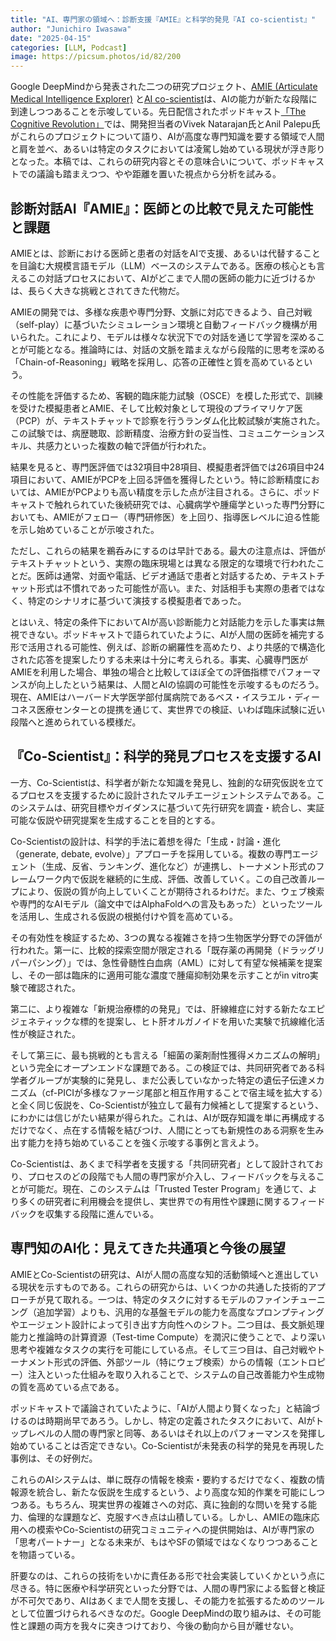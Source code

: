```yaml
---
title: "AI、専門家の領域へ：診断支援『AMIE』と科学的発見『AI co-scientist』"
author: "Junichiro Iwasawa"
date: "2025-04-15"
categories: [LLM, Podcast]
image: https://picsum.photos/id/82/200
---
```


Google DeepMindから発表された二つの研究プロジェクト、[AMIE (Articulate Medical Intelligence Explorer)](https://www.nature.com/articles/s41586-025-08866-7) と[AI co-scientist](https://arxiv.org/abs/2502.18864)は、AIの能力が新たな段階に到達しつつあることを示唆している。先日配信されたポッドキャスト[「The Cognitive Revolution」](https://www.cognitiverevolution.ai/google-agents-beat-human-doctors-make-scientific-discoveries-with-vivek-natarajan-and-anil-palepu/)では、開発担当者のVivek Natarajan氏とAnil Palepu氏がこれらのプロジェクトについて語り、AIが高度な専門知識を要する領域で人間と肩を並べ、あるいは特定のタスクにおいては凌駕し始めている現状が浮き彫りとなった。本稿では、これらの研究内容とその意味合いについて、ポッドキャストでの議論も踏まえつつ、やや距離を置いた視点から分析を試みる。

## 診断対話AI『AMIE』：医師との比較で見えた可能性と課題

AMIEとは、診断における医師と患者の対話をAIで支援、あるいは代替することを目論む大規模言語モデル（LLM）ベースのシステムである。医療の核心とも言えるこの対話プロセスにおいて、AIがどこまで人間の医師の能力に近づけるかは、長らく大きな挑戦とされてきた代物だ。

AMIEの開発では、多様な疾患や専門分野、文脈に対応できるよう、自己対戦（self-play）に基づいたシミュレーション環境と自動フィードバック機構が用いられた。これにより、モデルは様々な状況下での対話を通じて学習を深めることが可能となる。推論時には、対話の文脈を踏まえながら段階的に思考を深める「Chain-of-Reasoning」戦略を採用し、応答の正確性と質を高めているという。

その性能を評価するため、客観的臨床能力試験（OSCE）を模した形式で、訓練を受けた模擬患者とAMIE、そして比較対象として現役のプライマリケア医（PCP）が、テキストチャットで診察を行うランダム化比較試験が実施された。この試験では、病歴聴取、診断精度、治療方針の妥当性、コミュニケーションスキル、共感力といった複数の軸で評価が行われた。

結果を見ると、専門医評価では32項目中28項目、模擬患者評価では26項目中24項目において、AMIEがPCPを上回る評価を獲得したという。特に診断精度においては、AMIEがPCPよりも高い精度を示した点が注目される。さらに、ポッドキャストで触れられていた後続研究では、心臓病学や腫瘍学といった専門分野においても、AMIEがフェロー（専門研修医）を上回り、指導医レベルに迫る性能を示し始めていることが示唆された。

ただし、これらの結果を鵜呑みにするのは早計である。最大の注意点は、評価がテキストチャットという、実際の臨床現場とは異なる限定的な環境で行われたことだ。医師は通常、対面や電話、ビデオ通話で患者と対話するため、テキストチャット形式は不慣れであった可能性が高い。また、対話相手も実際の患者ではなく、特定のシナリオに基づいて演技する模擬患者であった。

とはいえ、特定の条件下においてAIが高い診断能力と対話能力を示した事実は無視できない。ポッドキャストで語られていたように、AIが人間の医師を補完する形で活用される可能性、例えば、診断の網羅性を高めたり、より共感的で構造化された応答を提案したりする未来は十分に考えられる。事実、心臓専門医がAMIEを利用した場合、単独の場合と比較してほぼ全ての評価指標でパフォーマンスが向上したという結果は、人間とAIの協調の可能性を示唆するものだろう。現在、AMIEはハーバード大学医学部付属病院であるベス・イスラエル・ディーコネス医療センターとの提携を通じて、実世界での検証、いわば臨床試験に近い段階へと進められている模様だ。

## 『Co-Scientist』：科学的発見プロセスを支援するAI

一方、Co-Scientistは、科学者が新たな知識を発見し、独創的な研究仮説を立てるプロセスを支援するために設計されたマルチエージェントシステムである。このシステムは、研究目標やガイダンスに基づいて先行研究を調査・統合し、実証可能な仮説や研究提案を生成することを目的とする。

Co-Scientistの設計は、科学的手法に着想を得た「生成・討論・進化（generate, debate, evolve）」アプローチを採用している。複数の専門エージェント（生成、反省、ランキング、進化など）が連携し、トーナメント形式のフレームワーク内で仮説を継続的に生成、評価、改善していく。この自己改善ループにより、仮説の質が向上していくことが期待されるわけだ。また、ウェブ検索や専門的なAIモデル（論文中ではAlphaFoldへの言及もあった）といったツールを活用し、生成される仮説の根拠付けや質を高めている。

その有効性を検証するため、3つの異なる複雑さを持つ生物医学分野での評価が行われた。第一に、比較的探索空間が限定される「既存薬の再開発（ドラッグリパーパシング）」では、急性骨髄性白血病（AML）に対して有望な候補薬を提案し、その一部は臨床的に適用可能な濃度で腫瘍抑制効果を示すことがin vitro実験で確認された。

第二に、より複雑な「新規治療標的の発見」では、肝線維症に対する新たなエピジェネティックな標的を提案し、ヒト肝オルガノイドを用いた実験で抗線維化活性が検証された。

そして第三に、最も挑戦的とも言える「細菌の薬剤耐性獲得メカニズムの解明」という完全にオープンエンドな課題である。この検証では、共同研究者である科学者グループが実験的に発見し、まだ公表していなかった特定の遺伝子伝達メカニズム（cf-PICIが多様なファージ尾部と相互作用することで宿主域を拡大する）と全く同じ仮説を、Co-Scientistが独立して最有力候補として提案するという、にわかには信じがたい結果が得られた。これは、AIが既存知識を単に再構成するだけでなく、点在する情報を結びつけ、人間にとっても新規性のある洞察を生み出す能力を持ち始めていることを強く示唆する事例と言えよう。

Co-Scientistは、あくまで科学者を支援する「共同研究者」として設計されており、プロセスのどの段階でも人間の専門家が介入し、フィードバックを与えることが可能だ。現在、このシステムは「Trusted Tester Program」を通じて、より多くの研究者に利用機会を提供し、実世界での有用性や課題に関するフィードバックを収集する段階に進んでいる。

## 専門知のAI化：見えてきた共通項と今後の展望

AMIEとCo-Scientistの研究は、AIが人間の高度な知的活動領域へと進出している現状を示すものである。これらの研究からは、いくつかの共通した技術的アプローチが見て取れる。一つは、特定のタスクに対するモデルのファインチューニング（追加学習）よりも、汎用的な基盤モデルの能力を高度なプロンプティングやエージェント設計によって引き出す方向性へのシフト。二つ目は、長文脈処理能力と推論時の計算資源（Test-time Compute）を潤沢に使うことで、より深い思考や複雑なタスクの実行を可能にしている点。そして三つ目は、自己対戦やトーナメント形式の評価、外部ツール（特にウェブ検索）からの情報（エントロピー）注入といった仕組みを取り入れることで、システムの自己改善能力や生成物の質を高めている点である。

ポッドキャストで議論されていたように、「AIが人間より賢くなった」と結論づけるのは時期尚早であろう。しかし、特定の定義されたタスクにおいて、AIがトップレベルの人間の専門家と同等、あるいはそれ以上のパフォーマンスを発揮し始めていることは否定できない。Co-Scientistが未発表の科学的発見を再現した事例は、その好例だ。

これらのAIシステムは、単に既存の情報を検索・要約するだけでなく、複数の情報源を統合し、新たな仮説を生成するという、より高度な知的作業を可能にしつつある。もちろん、現実世界の複雑さへの対応、真に独創的な問いを発する能力、倫理的な課題など、克服すべき点は山積している。しかし、AMIEの臨床応用への模索やCo-Scientistの研究コミュニティへの提供開始は、AIが専門家の「思考パートナー」となる未来が、もはやSFの領域ではなくなりつつあることを物語っている。

肝要なのは、これらの技術をいかに責任ある形で社会実装していくかという点に尽きる。特に医療や科学研究といった分野では、人間の専門家による監督と検証が不可欠であり、AIはあくまで人間を支援し、その能力を拡張するためのツールとして位置づけられるべきなのだ。Google DeepMindの取り組みは、その可能性と課題の両方を我々に突きつけており、今後の動向から目が離せない。
